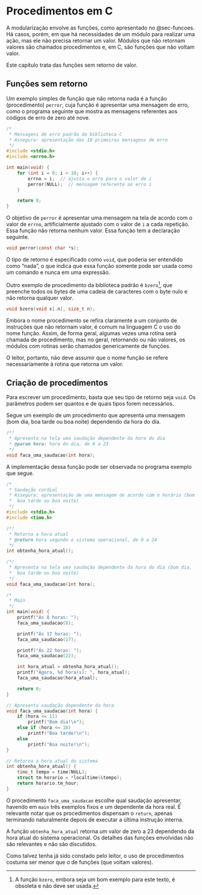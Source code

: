 # Procedimentos em C {#sec-procedimentos}

A modularização envolve as funções, como apresentado no @sec-funcoes. Há casos, porém, em que há necessidades de um módulo para realizar uma ação, mas ele não precisa retornar um valor. Módulos que não retornam valores são chamados procedimentos e, em C, são funções que não voltam valor.

Este capítulo trata das funções sem retorno de valor.




## Funções sem retorno

Um exemplo simples de função que não retorna nada é a função (procedimento) `perror`, cuja função é apresentar uma mensagem de erro, como o programa seguinte que mostra as mensagens referentes aos códigos de erro de zero até nove.

```c
/*
 * Mensagens de erro padrão da biblioteca C
 * Assegura: apresentação das 10 primeiras mensagens de erro
 */
#include <stdio.h>
#include <errno.h>

int main(void) {
    for (int i = 0; i < 10; i++) {
        errno = i;  // ajusta o erro para o valor de i
        perror(NULL);  // mensagem referente ao erro i
    }

    return 0;
}
```

O objetivo de `perror` é apresentar uma mensagem na tela de acordo com o valor de `errno`, artificialmente ajustado com o valor de `i` a cada repetição. Essa função não retorna nenhum valor. Essa função tem a declaração seguinte.

```c
void perror(const char *s);
```

O tipo de retorno é especificado como `void`, que poderia ser entendido como "nada", o que indica que essa função somente pode ser usada como um comando e nunca em uma expressão.

Outro exemplo de procedimento da biblioteca padrão é `bzero`[^ressalva-bzero], que preenche todos os bytes de uma cadeia de caracteres com o byte nulo e não retorna qualquer valor.

[^ressalva-bzero]: A função `bzero`, embora seja um bom exemplo para este texto, é obsoleta e não deve ser usada.

```c
void bzero(void s[.n], size_t n);
```

::: {.callout-note}
Embora o nome procedimento se refira claramente a um conjunto de instruções que não retornam valor, é comum na linguagem C o uso do nome função. Assim, de forma geral, algumas vezes uma rotina será chamada de procedimento, mas no geral, retornando ou não valores, os módulos com rotinas serão chamados genericamente de funções.

O leitor, portanto, não deve assumir que o nome função se refere necessariamente à rotina que retorna um valor.
:::


## Criação de procedimentos

Para escrever um procedimento, basta que seu tipo de retorno seja `void`. Os parâmetros podem ser quantos e de quais tipos forem necessários.

Segue um exemplo de um procedimento que apresenta uma mensagem (bom dia, boa tarde ou boa noite) dependendo da hora do dia.

```c
/*!
 * Apresenta na tela uma saudação dependente da hora do dia
 * @param hora: hora do dia, de 0 a 23
 */
void faca_uma_saudacao(int hora);
```

A implementação dessa função pode ser observada no programa exemplo que segue.


```c
/*
 * Saudação cordial
 * Assegura: apresentação de uma mensagem de acordo com o horário (bom dia,
 *  boa tarde ou boa noite)
 */
#include <stdio.h>
#include <time.h>

/*!
 * Retorna a hora atual
 * @return hora segundo o sistema operacional, de 0 a 24
 */
int obtenha_hora_atual();

/*!
 * Apresenta na tela uma saudação dependente da hora do dia (bom dia,
 *  boa tarde ou boa noite)
 */
void faca_uma_saudacao(int hora);

/*
 * Main
 */
int main(void) {
    printf("Às 8 horas: ");
    faca_uma_saudacao(8);

    printf("Às 17 horas: ");
    faca_uma_saudacao(17);

    printf("Às 22 horas: ");
    faca_uma_saudacao(22);

    int hora_atual = obtenha_hora_atual();
    printf("Agora, %d hora(s): ", hora_atual);
    faca_uma_saudacao(hora_atual);

    return 0;
}

// Apresenta saudação dependente da hora
void faca_uma_saudacao(int hora) {
    if (hora <= 11)
        printf("Bom dia!\n");
    else if (hora <= 18)
        printf("Boa tarde!\n");
    else
        printf("Boa noite!\n");
}

// Retorna a hora atual do sistema
int obtenha_hora_atual() {
    time_t tempo = time(NULL);
    struct tm horario = *localtime(&tempo);
    return horario.tm_hour;
}
```

O procedimento `faca_uma_saudacao` escolhe qual saudação apresentar, havendo em `main` três exemplos fixos e um dependente da hora real. É relevante notar que os procedimentos dispensam o `return`, apenas terminando naturalmente depois de executar a última instrução interna. 

A função `obtenha_hora_atual` retorna um valor de zero a 23 dependendo da hora atual do sistema operacional. Os detalhes das funções envolvidas não são relevantes e não são discutidos.

Como talvez tenha já sido constado pelo leitor, o uso de procedimentos costuma ser menor que o de funções (que voltam valores).
